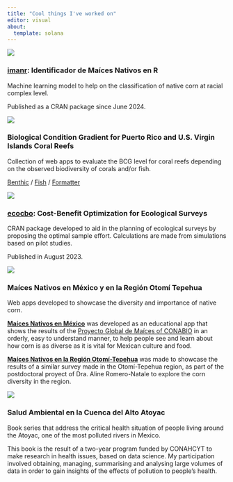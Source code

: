```yaml
---
title: "Cool things I've worked on"
editor: visual
about: 
  template: solana
---
```


[![](www/hex-imanr.png){.fixed-right}](https://cran.r-project.org/package=imanr)

### [imanr](https://cran.r-project.org/package=imanr): Identificador de Maíces Nativos en R

Machine learning model to help on the classification of native corn at racial complex level.

Published as a CRAN package since June 2024.

[![](www/hex-BCG_Formatter.png){.fixed-left}](https://ccri-uprm.shinyapps.io/BCG-Benthic/)

### Biological Condition Gradient for Puerto Rico and U.S. Virgin Islands Coral Reefs

Collection of web apps to evaluate the BCG level for coral reefs depending on the observed biodiversity of corals and/or fish. 

[Benthic](https://ccri-uprm.shinyapps.io/BCG_Benthic/) / [Fish](https://ccri-uprm.shinyapps.io/BCG-Fish/) / [Formatter](https://ccri-uprm.shinyapps.io/BCGFormatter/)

[![](www/hex-ecoCBO.png){.fixed-right}](https://cran.r-project.org/package=ecocbo)

### [ecocbo](https://cran.r-project.org/package=ecocbo): Cost-Benefit Optimization for Ecological Surveys

CRAN package developed to aid in the planning of ecological surveys by proposing the optimal sample effort. Calculations are made from simulations based on pilot studies.

Published in August 2023.

[![](www/hex-MaizNativo.png){.fixed-left}](https://arturosp.shinyapps.io/MaizNativo/)

### Maíces Nativos en México y en la Región Otomí Tepehua

Web apps developed to showcase the diversity and importance of native corn.

[**Maíces Nativos en México**](https://arturosp.shinyapps.io/MaizNativo/) was developed as an educational app that shows the results of the [Proyecto Global de Maíces of CONABIO](https://www.biodiversidad.gob.mx/diversidad/proyectoMaices) in an orderly, easy to understand manner, to help people see and learn about how corn is as diverse as it is vital for Mexican culture and food. 

[**Maíces Nativos en la Región Otomí-Tepehua**](https://alinerona2022.shinyapps.io/MaizOtomiTepehua/) was made to showcase the results of a similar survey made in the Otomí-Tepehua region, as part of the postdoctoral proyect of Dra. Aline Romero-Natale to explore the corn diversity in the region.

[![](www/SaludCCA.png){.fixed-right}](https://repo.iberopuebla.mx/IIMA/saludAmbiental/)

### Salud Ambiental en la Cuenca del Alto Atoyac

Book series that address the critical health situation of people living around the Atoyac, one of the most polluted rivers in Mexico.

This book is the result of a two-year program funded by CONAHCYT to make research in health issues, based on data science. My participation involved obtaining, managing, summarising and analysing large volumes of data in order to gain insights of the effects of pollution to people's health. 